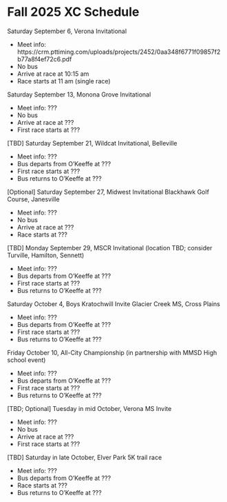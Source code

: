 # Fall 2025 XC Schedule

Saturday September 6, Verona Invitational

- Meet info: https://crm.pttiming.com/uploads/projects/2452/0aa348f6771f09857f2b77a8f4ef72c6.pdf
- No bus
- Arrive at race at 10:15 am 
- Race starts at 11 am (single race)


Saturday September 13, Monona Grove Invitational 

- Meet info: ???
- No bus
- Arrive at race at ???
- First race starts at ???


[TBD] Saturday September 21, Wildcat Invitational, Belleville

- Meet info: ???
- Bus departs from O'Keeffe at ???
- First race starts at ???
- Bus returns to O'Keeffe at ???

[Optional] Saturday September 27, Midwest Invitational Blackhawk Golf Course, Janesville

- Meet info: ???
- No bus
- Arrive at race at ???
- Race starts at ???

[TBD] Monday September 29, MSCR Invitational (location TBD; consider Turville, Hamilton, Sennett)

- Meet info: ???
- Bus departs from O'Keeffe at ???
- First race starts at ???
- Bus returns to O'Keeffe at ???

Saturday October 4, Boys Kratochwill Invite Glacier Creek MS, Cross Plains

- Meet info: ???
- Bus departs from O'Keeffe at ???
- First race starts at ???
- Bus returns to O'Keeffe at ???

Friday October 10, All-City Championship (in partnership with MMSD High school event)

- Meet info: ???
- Bus departs from O'Keeffe at ???
- First race starts at ???
- Bus returns to O'Keeffe at ???

[TBD; Optional] Tuesday in mid October, Verona MS Invite

- Meet info: ???
- No bus
- Arrive at race at ???
- First race starts at ???

[TBD] Saturday in late October, Elver Park 5K trail race

- Meet info: ???
- Bus departs from O'Keeffe at ???
- Race starts at ???
- Bus returns to O'Keeffe at ???

